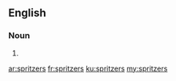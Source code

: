 ==English==

===Noun===
{{head|en|noun plural form}}

# {{plural of|spritzer|lang=en}}

[[ar:spritzers]]
[[fr:spritzers]]
[[ku:spritzers]]
[[my:spritzers]]